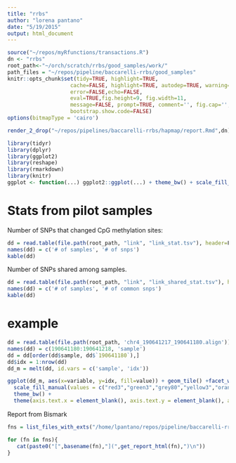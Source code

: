 ```yaml
---
title: "rrbs"
author: "lorena pantano"
date: "5/19/2015"
output: html_document
---
```


```r
source("~/repos/myRfunctions/transactions.R")
dn <- "rrbs"
root_path<-"~/orch/scratch/rrbs/good_samples/work/"
path_files = "~/repos/pipeline/baccarelli-rrbs/good_samples"
knitr::opts_chunk$set(tidy=TRUE, highlight=TRUE, 
                    cache=FALSE, highlight=TRUE, autodep=TRUE, warning=FALSE, 
                    error=FALSE,echo=FALSE,
                    eval=TRUE,fig.height=9, fig.width=11,
                    message=FALSE, prompt=TRUE, comment='', fig.cap='', 
                    bootstrap.show.code=FALSE)
options(bitmapType = 'cairo')
```

```r
render_2_drop("~/repos/pipelines/baccarelli-rrbs/hapmap/report.Rmd",dn)
```

```r
library(tidyr)
library(dplyr)
library(ggplot2)
library(reshape)
library(rmarkdown)
library(knitr)
ggplot <- function(...) ggplot2::ggplot(...) + theme_bw() + scale_fill_brewer(palette = "Set1")
```


# Stats from pilot samples

Number of SNPs that changed CpG methylation sites:

```r
dd = read.table(file.path(root_path, "link", "link_stat.tsv"), header=F, skip=2)
names(dd) = c('# of samples', '# of snps')
kable(dd)

```


Number of SNPs shared among samples.

```r
dd = read.table(file.path(root_path, "link", "link_shared_stat.tsv"), header=F, skip=2)
names(dd) = c('# of samples', '# of common snps')
kable(dd)

```

# example

```r
dd = read.table(file.path(root_path, 'chr4_190641217_190641180.align'))
names(dd) = c(190641180:190641218, 'sample')
dd = dd[order(dd$sample, dd$`190641180`),]
dd$idx = 1:nrow(dd)
dd_m = melt(dd, id.vars = c('sample', 'idx'))

ggplot(dd_m, aes(x=variable, y=idx, fill=value)) + geom_tile() +facet_wrap(~sample, scales = 'free_y') +
  scale_fill_manual(values = c("red3","green3","grey80","yellow3","orange3"))  + 
  theme_bw() +
  theme(axis.text.x = element_blank(), axis.text.y = element_blank(), axis.ticks = element_blank())

```

 
Report from Bismark

```r
fns = list_files_with_exts("/home/lpantano/repos/pipeline/baccarelli-rrbs/pilot", "html")

for (fn in fns){
   cat(paste0("[",basename(fn),"](",get_report_html(fn),")\n"))
}

```


